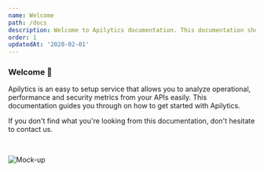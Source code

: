 ```yaml
---
name: Welcome
path: /docs
description: Welcome to Apilytics documentation. This documentation shows you how to get started with monitoring you APIs in 5 minutes.
order: 1
updatedAt: '2020-02-01'
---
```


### Welcome 👋

Apilytics is an easy to setup service that allows you to analyze operational, performance and security metrics from your APIs easily. This documentation guides you through on how to get started with Apilytics.

If you don't find what you're looking from this documentation, don't hesitate to <Link href={routes.contact}>contact us</Link>.

<br />

![Mock-up](/mock-ups/time-frame.gif)
